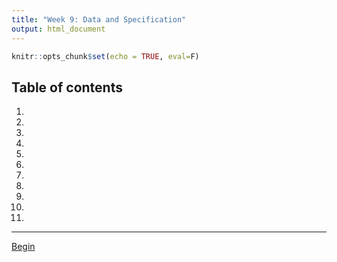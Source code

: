 ```yaml
---
title: "Week 9: Data and Specification"
output: html_document
---
```


```r
knitr::opts_chunk$set(echo = TRUE, eval=F)
```

## Table of contents
1. [](9_1.html)
2. [](9_2.html)
3. [](9_3.html)
4. [](9_4.html)
5. [](9_5.html)
6. [](9_6.html)
7. [](9_7.html)
8. [](9_8.html)
9. [](9_9.html)
10. [](9_10.html)
10. [](9_11.html)

---

[Begin](9_1.html)


